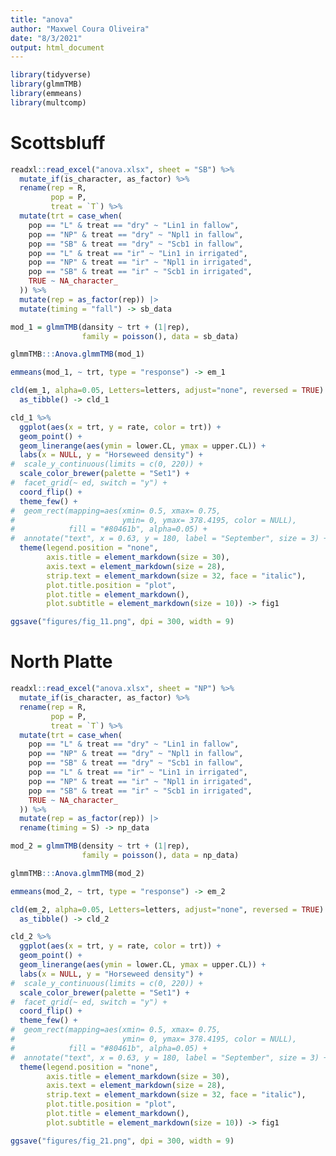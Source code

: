 ```yaml
---
title: "anova"
author: "Maxwel Coura Oliveira"
date: "8/3/2021"
output: html_document
---
```


```r
library(tidyverse)
library(glmmTMB)
library(emmeans)
library(multcomp)
```

# Scottsbluff

```r
readxl::read_excel("anova.xlsx", sheet = "SB") %>% 
  mutate_if(is_character, as_factor) %>% 
  rename(rep = R,
         pop = P,
         treat = `T`) %>% 
  mutate(trt = case_when(
    pop == "L" & treat == "dry" ~ "Lin1 in fallow",
    pop == "NP" & treat == "dry" ~ "Npl1 in fallow",
    pop == "SB" & treat == "dry" ~ "Scb1 in fallow",
    pop == "L" & treat == "ir" ~ "Lin1 in irrigated",
    pop == "NP" & treat == "ir" ~ "Npl1 in irrigated",
    pop == "SB" & treat == "ir" ~ "Scb1 in irrigated",
    TRUE ~ NA_character_
  )) %>% 
  mutate(rep = as_factor(rep)) |> 
  mutate(timing = "fall") -> sb_data
```


```r
mod_1 = glmmTMB(dansity ~ trt + (1|rep),
                family = poisson(), data = sb_data)
```

```r
glmmTMB:::Anova.glmmTMB(mod_1)
```

```r
emmeans(mod_1, ~ trt, type = "response") -> em_1
```


```r
cld(em_1, alpha=0.05, Letters=letters, adjust="none", reversed = TRUE) %>% 
  as_tibble() -> cld_1
```


```r
cld_1 %>% 
  ggplot(aes(x = trt, y = rate, color = trt)) +
  geom_point() +
  geom_linerange(aes(ymin = lower.CL, ymax = upper.CL)) +
  labs(x = NULL, y = "Horseweed density") +
#  scale_y_continuous(limits = c(0, 220)) +
  scale_color_brewer(palette = "Set1") +
#  facet_grid(~ ed, switch = "y") +
  coord_flip() +
  theme_few() +
#  geom_rect(mapping=aes(xmin= 0.5, xmax= 0.75,
#                        ymin= 0, ymax= 378.4195, color = NULL), 
#            fill = "#80461b", alpha=0.05) +
#  annotate("text", x = 0.63, y = 180, label = "September", size = 3) +
  theme(legend.position = "none",
        axis.title = element_markdown(size = 30),
        axis.text = element_markdown(size = 28),
        strip.text = element_markdown(size = 32, face = "italic"),
        plot.title.position = "plot",
        plot.title = element_markdown(),
        plot.subtitle = element_markdown(size = 10)) -> fig1

ggsave("figures/fig_11.png", dpi = 300, width = 9)
```

# North Platte


```r
readxl::read_excel("anova.xlsx", sheet = "NP") %>% 
  mutate_if(is_character, as_factor) %>% 
  rename(rep = R,
         pop = P,
         treat = `T`) %>% 
  mutate(trt = case_when(
    pop == "L" & treat == "dry" ~ "Lin1 in fallow",
    pop == "NP" & treat == "dry" ~ "Npl1 in fallow",
    pop == "SB" & treat == "dry" ~ "Scb1 in fallow",
    pop == "L" & treat == "ir" ~ "Lin1 in irrigated",
    pop == "NP" & treat == "ir" ~ "Npl1 in irrigated",
    pop == "SB" & treat == "ir" ~ "Scb1 in irrigated",
    TRUE ~ NA_character_
  )) %>% 
  mutate(rep = as_factor(rep)) |> 
  rename(timing = S) -> np_data
```


```r
mod_2 = glmmTMB(density ~ trt + (1|rep),
                family = poisson(), data = np_data)
```

```r
glmmTMB:::Anova.glmmTMB(mod_2)
```

```r
emmeans(mod_2, ~ trt, type = "response") -> em_2
```


```r
cld(em_2, alpha=0.05, Letters=letters, adjust="none", reversed = TRUE) %>% 
  as_tibble() -> cld_2
```


```r
cld_2 %>% 
  ggplot(aes(x = trt, y = rate, color = trt)) +
  geom_point() +
  geom_linerange(aes(ymin = lower.CL, ymax = upper.CL)) +
  labs(x = NULL, y = "Horseweed density") +
#  scale_y_continuous(limits = c(0, 220)) +
  scale_color_brewer(palette = "Set1") +
#  facet_grid(~ ed, switch = "y") +
  coord_flip() +
  theme_few() +
#  geom_rect(mapping=aes(xmin= 0.5, xmax= 0.75,
#                        ymin= 0, ymax= 378.4195, color = NULL), 
#            fill = "#80461b", alpha=0.05) +
#  annotate("text", x = 0.63, y = 180, label = "September", size = 3) +
  theme(legend.position = "none",
        axis.title = element_markdown(size = 30),
        axis.text = element_markdown(size = 28),
        strip.text = element_markdown(size = 32, face = "italic"),
        plot.title.position = "plot",
        plot.title = element_markdown(),
        plot.subtitle = element_markdown(size = 10)) -> fig1

ggsave("figures/fig_21.png", dpi = 300, width = 9)
```






